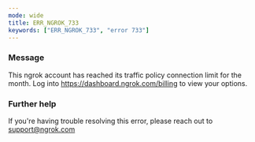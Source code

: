 ```yaml
---
mode: wide
title: ERR_NGROK_733
keywords: ["ERR_NGROK_733", "error 733"]
---
```


### Message

This ngrok account has reached its traffic policy connection limit for the month. Log into https://dashboard.ngrok.com/billing to view your options.

### Further help

If you're having trouble resolving this error, please reach out to [support@ngrok.com](mailto:support@ngrok.com?subject=Help%20with%20ERR_NGROK_733)
